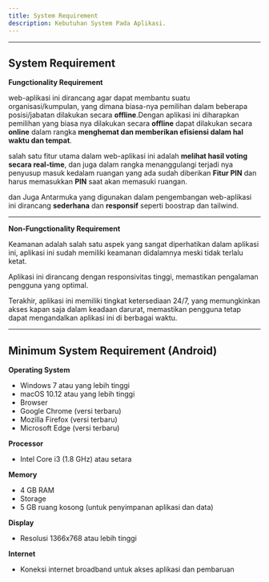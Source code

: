 ```yaml
---
title: System Requirement
description: Kebutuhan System Pada Aplikasi.
---
```

---
## System Requirement
**Fungctionality Requirement**

web-aplikasi ini dirancang agar dapat membantu suatu organisasi/kumpulan, yang dimana biasa-nya pemilihan dalam beberapa posisi/jabatan dilakukan secara **offline**.Dengan aplikasi ini diharapkan pemilihan yang biasa nya dilakukan secara **offline** dapat dilakukan secara **online** dalam rangka **menghemat dan memberikan efisiensi dalam hal waktu dan tempat**.

salah satu fitur utama dalam web-aplikasi ini adalah **melihat hasil voting secara real-time**, dan juga dalam rangka menanggulangi terjadi nya penyusup masuk kedalam ruangan yang ada sudah diberikan **Fitur PIN** dan harus memasukkan **PIN** saat akan memasuki ruangan.

dan Juga Antarmuka yang digunakan dalam pengembangan web-aplikasi ini dirancang **sederhana** dan **responsif** seperti boostrap dan tailwind.

---
**Non-Fungctionality Requirement**

Keamanan adalah salah satu aspek yang sangat diperhatikan dalam aplikasi ini, aplikasi ini sudah memiliki keamanan didalamnya meski tidak terlalu ketat.

Aplikasi ini dirancang dengan responsivitas tinggi, memastikan pengalaman pengguna yang optimal.

Terakhir, aplikasi ini memiliki tingkat ketersediaan 24/7, yang memungkinkan akses kapan saja dalam keadaan darurat, memastikan pengguna tetap dapat mengandalkan aplikasi ini di berbagai waktu.

---
## Minimum System Requirement (Android)
**Operating System**
- Windows 7 atau yang lebih tinggi
- macOS 10.12 atau yang lebih tinggi
- Browser
- Google Chrome (versi terbaru)
- Mozilla Firefox (versi terbaru)
- Microsoft Edge (versi terbaru)

**Processor**
- Intel Core i3 (1.8 GHz) atau setara

**Memory**
- 4 GB RAM
- Storage
- 5 GB ruang kosong (untuk penyimpanan aplikasi dan data)

**Display**
- Resolusi 1366x768 atau lebih tinggi

**Internet**
- Koneksi internet broadband untuk akses aplikasi dan pembaruan
